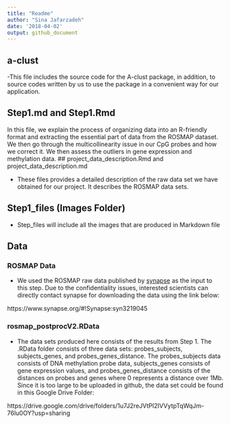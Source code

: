 ```yaml
---
title: "Readme"
author: "Sina Jafarzadeh"
date: '2018-04-02'
output: github_document
---
```


## a-clust

-This file includes the source code for the A-clust package, in addition, to source codes written by us to use the package in a convenient way for our application.

## Step1.md and Step1.Rmd
In this file, we explain the process of organizing data into an R-friendly format and extracting the essential part of data from the ROSMAP dataset. We then go through the multicollinearity issue in our CpG probes and how we correct it. We then assess the outliers in gene expression and methylation data.
## project_data_description.Rmd and project_data_description.md

- These files provides a detailed description of the raw data set we have obtained for our project. It describes the ROSMAP data sets.

## Step1_files (Images Folder)

- Step_files will include all the images that are produced in Markdown file

## Data

### ROSMAP Data

- We used the ROSMAP raw data published by [synapse](https://www.synapse.org/) as the input to this step. Due to the confidentiality issues, interested scientists can directly contact synapse for downloading the data using the link below:

https://www.synapse.org/#!Synapse:syn3219045


### rosmap_postprocV2.RData

- The data sets produced here consists of the results from Step 1. The .RData folder consists of three data sets: probes_subjects, subjects_genes, and probes_genes_distance. The probes_subjects data consists of DNA methylation probe data, subjects_genes consists of gene expression values, and probes_genes_distance consists of the distances on probes and genes where 0 represents a distance over 1Mb. Since it is too large to be uploaded in github, the data set could be found in this Google Drive Folder:

https://drive.google.com/drive/folders/1u7J2reJVtPl2IVVytpTqWqJm-76lu0OY?usp=sharing
